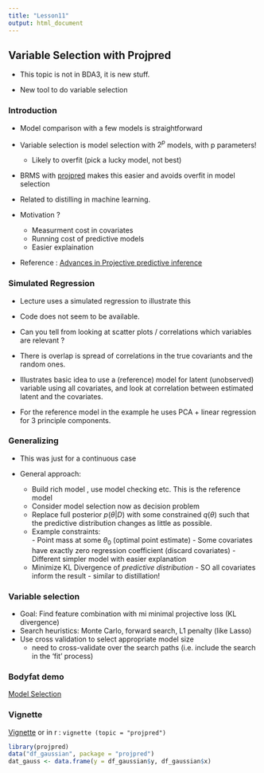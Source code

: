 ```yaml
---
title: "Lesson11"
output: html_document
---
```


## Variable Selection with Projpred

- This topic is not in BDA3, it is new stuff.  

- New tool to do variable selection

### Introduction

- Model comparison with a few models is straightforward
- Variable selection is model selection with $2^p$ models, with p parameters!
  - Likely to overfit (pick a lucky model, not best)
- BRMS with [projpred](https://mc-stan.org/projpred/) makes this easier and avoids overfit in model selection

- Related to distilling in machine learning. 

- Motivation ? 
   - Measurment cost in covariates
   - Running cost of predictive models
   - Easier explaination 
   
- Reference : [Advances in Projective predictive inference](https://arxiv.org/abs/2306.15581)

### Simulated Regression

- Lecture uses a simulated regression to illustrate this
- Code does not seem to be available.
- Can you tell from looking at scatter plots / correlations which variables are relevant ?  
- There is overlap is spread of correlations in the true covariants and the random ones. 

- Illustrates basic idea to use a (reference) model for latent (unobserved) variable using all covariates, and look at correlation between estimated latent and the covariates.  

- For the reference model in the example he uses PCA + linear regression for 3 principle components.

### Generalizing

- This was just for a continuous case

- General approach:
    - Build rich model , use model checking etc.  This is the reference model
    - Consider model selection now as decision problem
    - Replace full posterior $p(\theta | D)$ with some constrained $q(\theta)$ such that the predictive distribution changes as little as possible. 
    - Example constraints:  
           - Point mass at some $\theta_0$  (optimal point estimate)
           - Some covariates have exactly zero regression coefficient (discard covariates)
           - Different simpler model with easier explanation
    - Minimize KL Divergence of *predictive distribution* 
           - SO all covariates inform the result - similar to distillation! 
           
### Variable selection

- Goal: Find feature combination with mi minimal projective loss (KL divergence)
- Search heuristics: Monte Carlo, forward search, L1 penalty (like Lasso)
- Use cross validation to select appropriate model size 
    - need to cross-validate over the search paths (i.e. include the search in the 'fit' process)
   
### Bodyfat demo

[Model Selection](https://avehtari.github.io/modelselection/bodyfat.html)
  
           
    
### Vignette 

[Vignette](https://mc-stan.org/projpred/articles/projpred.html)
or in r : `vignette (topic = "projpred")`

```r
library(projpred)
data("df_gaussian", package = "projpred")
dat_gauss <- data.frame(y = df_gaussian$y, df_gaussian$x)
```
